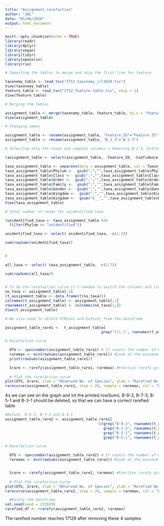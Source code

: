 ```yaml
---
title: "Assignment_rarefaction"
author: "JRL"
date: "05/06/2020"
output: html_document
---
```


```r
knitr::opts_chunk$set(echo = TRUE)
library(readr)
library(dplyr)
library(vegan)
library(tidyr)
library(openxlsx)
library(rio)
```


```r
# Importing the tables to merge and skip the first line for feature

taxonomy_table <- read_tsv("ITS2_taxonomy_jrl2020.tsv")
View(taxonomy_table)
feature_table <- read_tsv("ITS2_feature-table.tsv", skip = 1)
View(feature_table)
```



```r

# Merging the tables

assignment_table <- merge(taxonomy_table, feature_table, by.x = "Feature ID", "#OTU ID")
View(assignment_table)

# Changing names

assignment_table <- rename(assignment_table, "Feature_ID"="Feature ID")
assignment_table <- rename(assignment_table, "B_2_3"="B-2-3")

# Selecting only the taxon and samples columns + Removing B-2-3, EstCont and MockCom

(assignment_table <- select(assignment_table, -Feature_ID, -Confidence, -B_2_3, -ExtCont, -MockCom))

taxa_assignment_table <- separate(data = assignment_table, col = Taxon, sep = "([pcofgs]__)", into = c("Kingdom","Phylum","Class","Order","Family","Gender","Species"))
taxa_assignment_table$Phylum <-  gsub(";","",taxa_assignment_table$Phylum)
taxa_assignment_table$Class <-  gsub(";","",taxa_assignment_table$Class)
taxa_assignment_table$Order <-  gsub(";","",taxa_assignment_table$Order)
taxa_assignment_table$Family <-  gsub(";","",taxa_assignment_table$Family)
taxa_assignment_table$Gender <-  gsub(";","",taxa_assignment_table$Gender)
taxa_assignment_table$Kingdom <-  gsub(";","",taxa_assignment_table$Kingdom)
taxa_assignment_table$Kingdom <-  gsub("k__","",taxa_assignment_table$Kingdom)
View(taxa_assignment_table)

```

```r
# Total number of reads for unidentified taxa

(unidentified_taxa <- taxa_assignment_table %>% 
  filter(Phylum == "unidentified"))

unidentified_taxa <- select( unidentified_taxa, -c(1:7))

sum(rowSums(unidentified_taxa))
  

#

all_taxa <- select( taxa_assignment_table, -c(1:7))

sum(rowSums(all_taxa))
  
```


```r
# To do the rarefaction curve it's needed to switch the columns and lines from the table
no_taxa <- assignment_table[-1]
(t_assignment_table <- data.frame(t(no_taxa)))
colnames(t_assignment_table) <- assignment_table[,1]
rownames(t_assignment_table) <- colnames(no_taxa[1,])
View(t_assignment_table)

# We also need to delete PCRCont and ExtCont from the dataframe

assignment_table_rare1 <-  t_assignment_table[
                                            grep("[\\-]", rownames(t_assignment_table)),]

# Rarefaction curve

  OTU <- specnumber(assignment_table_rare1) # It counts the number of OTU
  raremax <- min(rowSums(assignment_table_rare1)) #Look at the minimum number of reads in the   samples
  print(rowSums(assignment_table_rare1))

  Srare <- rarefy(assignment_table_rare1, raremax) #Function rarefy gives the expected species richness in random subsamples of size 'raremax' from the community
  
  # Plot the rarefaction curve
plot(OTU, Srare, xlab = "Observed No. of Species", ylab = "Rarefied No. of Species")
rarecurve(assignment_table_rare1, step = 20, sample = raremax, col = "blue", cex = 0.6, ylab = "OTU number")

```

As we can see on the graph and int the printed rowSums, B-9-3, B-7-3, B-5-1 and B-3-1 should be deleted, so that we can have a correct rarefied table

```r

#Delete  B-9-3, B-7-3 and B-3-1
assignment_table_rare2 <- assignment_table_rare1[
                                          -c(grep("B-9-3", rownames(t_assignment_table), fixed = TRUE), 
                                             grep("B-7-3", rownames(t_assignment_table), fixed = TRUE), 
                                             grep("B-3-1", rownames(t_assignment_table), fixed = TRUE),
                                             grep("B-5-1", rownames(t_assignment_table), fixed = TRUE)),]

# Rarefaction curve

  OTU <- specnumber(assignment_table_rare2) # It counts the number of OTU
  raremax <- min(rowSums(assignment_table_rare2)) #Look at the minimum number of reads in the   samples


  Srare <- rarefy(assignment_table_rare2, raremax) #Function rarefy gives the expected species richness in random subsamples of size 'raremax' from the community
  
  # Plot the rarefaction curve
plot(OTU, Srare, xlab = "Observed No. of Species", ylab = "Rarefied No. of Species")
rarecurve(assignment_table_rare2, step = 20, sample = raremax, col = "blue", cex = 0.6, ylab = "OTU number")

  #Rarefy the dataframe
set.seed(seed = 222029)
rarefied_df <- rrarefy(assignment_table_rare2, raremax)


```
The rarefied number reaches 17129 after removing these 4 samples  
